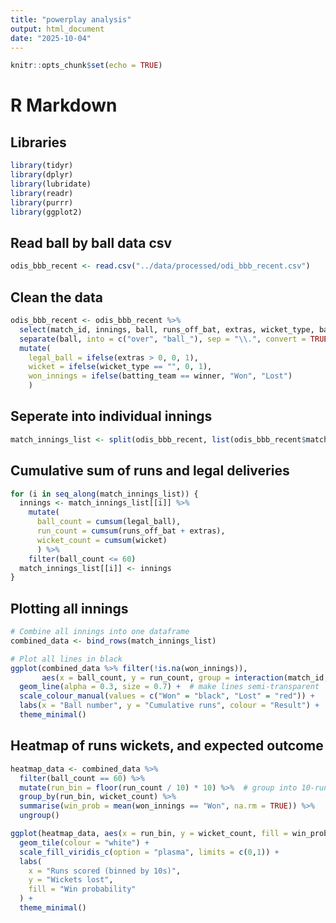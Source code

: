 ```yaml
---
title: "powerplay analysis"
output: html_document
date: "2025-10-04"
---
```


```r
knitr::opts_chunk$set(echo = TRUE)
```

# R Markdown

## Libraries
```r
library(tidyr)
library(dplyr)
library(lubridate) 
library(readr)
library(purrr)
library(ggplot2)
```

## Read ball by ball data csv
```r
odis_bbb_recent <- read.csv("../data/processed/odi_bbb_recent.csv")
```

## Clean the data
```r
odis_bbb_recent <- odis_bbb_recent %>%
  select(match_id, innings, ball, runs_off_bat, extras, wicket_type, batting_team, winner) %>%
  separate(ball, into = c("over", "ball_"), sep = "\\.", convert = TRUE) %>%
  mutate(
    legal_ball = ifelse(extras > 0, 0, 1),
    wicket = ifelse(wicket_type == "", 0, 1),
    won_innings = ifelse(batting_team == winner, "Won", "Lost")
    )
```

## Seperate into individual innings
```r
match_innings_list <- split(odis_bbb_recent, list(odis_bbb_recent$match_id, odis_bbb_recent$innings))
```

## Cumulative sum of runs and legal deliveries
```r
for (i in seq_along(match_innings_list)) {
  innings <- match_innings_list[[i]] %>%
    mutate(
      ball_count = cumsum(legal_ball),
      run_count = cumsum(runs_off_bat + extras),
      wicket_count = cumsum(wicket)
      ) %>%
    filter(ball_count <= 60)
  match_innings_list[[i]] <- innings
}
```

## Plotting all innings
```r
# Combine all innings into one dataframe
combined_data <- bind_rows(match_innings_list)

# Plot all lines in black
ggplot(combined_data %>% filter(!is.na(won_innings)),
       aes(x = ball_count, y = run_count, group = interaction(match_id, innings), colour = won_innings)) +
  geom_line(alpha = 0.3, size = 0.7) +  # make lines semi-transparent
  scale_colour_manual(values = c("Won" = "black", "Lost" = "red")) +
  labs(x = "Ball number", y = "Cumulative runs", colour = "Result") +
  theme_minimal()
```

## Heatmap of runs wickets, and expected outcome
```r
heatmap_data <- combined_data %>%
  filter(ball_count == 60) %>%
  mutate(run_bin = floor(run_count / 10) * 10) %>%  # group into 10-run bins
  group_by(run_bin, wicket_count) %>%
  summarise(win_prob = mean(won_innings == "Won", na.rm = TRUE)) %>%
  ungroup()

ggplot(heatmap_data, aes(x = run_bin, y = wicket_count, fill = win_prob)) +
  geom_tile(colour = "white") +
  scale_fill_viridis_c(option = "plasma", limits = c(0,1)) +
  labs(
    x = "Runs scored (binned by 10s)",
    y = "Wickets lost",
    fill = "Win probability"
  ) +
  theme_minimal()
```


